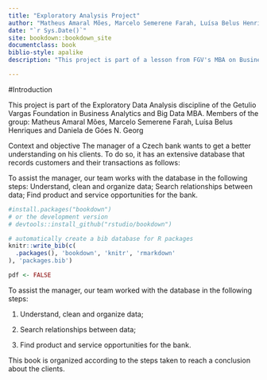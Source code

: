 ```yaml
--- 
title: "Exploratory Analysis Project"
author: "Matheus Amaral Mões, Marcelo Semerene Farah, Luísa Belus Henriques and Daniela de Góes N. Georg"
date: "`r Sys.Date()`"
site: bookdown::bookdown_site
documentclass: book
biblio-style: apalike
description: "This project is part of a lesson from FGV's MBA on Business Analytics and Big Data."

---
```


#Introduction

This project is part of the Exploratory Data Analysis discipline of the Getulio Vargas Foundation in Business Analytics and Big Data MBA.
Members of the group: Matheus Amaral Mões, Marcelo Semerene Farah, Luísa Belus Henriques and Daniela de Góes N. Georg

Context and objective
The manager of a Czech bank wants to get a better understanding on his clients. To do so, it has an extensive database that records customers and their transactions as follows:

To assist the manager, our team works with the database in the following steps:
Understand, clean and organize data;
Search relationships between data;
Find product and service opportunities for the bank.

```r
#install.packages("bookdown")
# or the development version
# devtools::install_github("rstudio/bookdown")
```


```r
# automatically create a bib database for R packages
knitr::write_bib(c(
  .packages(), 'bookdown', 'knitr', 'rmarkdown'
), 'packages.bib')

pdf <- FALSE
```

To assist the manager, our team worked with the database in the following steps:

1. Understand, clean and organize data;

2. Search relationships between data;

3. Find product and service opportunities for the bank.

This book is organized according to the steps taken to reach a conclusion about the clients.
